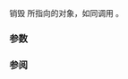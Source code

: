 {{cpp/experimental/pmr/polymorphic_allocator/title|destroy}}
{{cpp/experimental/lib extensions/pmr/polymorphic_allocator/navbar}}
{{dcl begin}}
{{dcl|since=libfund_ts| 
template&lt; class U &gt;
void destroy( U* p );
}}
{{dcl end}}

销毁 {{c|p}} 所指向的对象，如同调用 {{c|p-&gt;~U()}}。

===参数===
{{par begin}}
{{par|p|指向要销毁对象的指针}}
{{par end}}

===参阅===
{{dsc begin}}
{{dsc inc|cpp/memory/allocator_traits/dsc destroy}}
{{dsc end}}